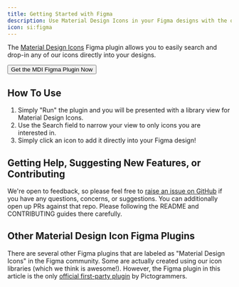 ```yaml
---
title: Getting Started with Figma
description: Use Material Design Icons in your Figma designs with the official plugin.
icon: si:figma
---
```


The [Material Design Icons](https://www.figma.com/community/plugin/1233997786384825580) Figma plugin allows you to easily search and drop-in any of our icons directly into your designs.

<Button href='https://www.figma.com/community/plugin/1233997786384825580' startIcon='si:figma' variant='contained'>Get the MDI Figma Plugin Now</Button>

## How To Use

1. Simply "Run" the plugin and you will be presented with a library view for Material Design Icons.
2. Use the Search field to narrow your view to only icons you are interested in.
3. Simply click an icon to add it directly into your Figma design!

## Getting Help, Suggesting New Features, or Contributing

We're open to feedback, so please feel free to [raise an issue on GitHub](https://github.com/Pictogrammers/figma-plugin-generator/issues) if you have any questions, concerns, or suggestions. You can additionally open up PRs against that repo. Please following the README and CONTRIBUTING guides there carefully.

## Other Material Design Icon Figma Plugins

There are several other Figma plugins that are labeled as "Material Design Icons" in the Figma community. Some are actually created using our icon libraries (which we think is awesome!). However, the Figma plugin in this article is the only [official first-party plugin](/docs/guides/first-party/) by Pictogrammers.